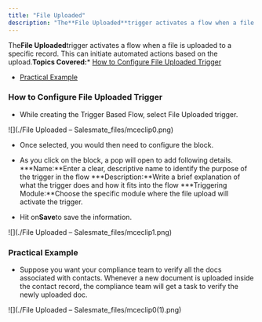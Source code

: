 ```yaml
---
title: "File Uploaded"
description: "The**File Uploaded**trigger activates a flow when a file is uploaded to a specific record. This can initiate automated actions based on the upload.**T..."
---
```


The**File Uploaded**trigger activates a flow when a file is uploaded to a specific record. This can initiate automated actions based on the upload.**Topics Covered:***   [How to Configure File Uploaded Trigger](https://support.salesmate.io/hc/en-us/articles/37775426951065-File-Uploaded#h_01J7X6089QGEDTH0EWEEBWG75P)

*   [Practical Example](https://support.salesmate.io/hc/en-us/articles/37775426951065-File-Uploaded#h_01J7X7VKSH58VQSRT9EXSSDJ3Y)


### How to Configure File Uploaded Trigger


*   While creating the Trigger Based Flow, select File Uploaded trigger.

![](./File Uploaded – Salesmate_files/mceclip0.png)


*   Once selected, you would then need to configure the block.

*   As you click on the block, a pop will open to add following details.
    ***Name:**Enter a clear, descriptive name to identify the purpose of the trigger in the flow
    ***Description:**Write a brief explanation of what the trigger does and how it fits into the flow
    ***Triggering Module:**Choose the specific module where the file upload will activate the trigger.

*   Hit on**Save**to save the information.

![](./File Uploaded – Salesmate_files/mceclip1.png)


### Practical Example


*   Suppose you want your compliance team to verify all the docs associated with contacts. Whenever a new document is uploaded inside the contact record, the compliance team will get a task to verify the newly uploaded doc.


![](./File Uploaded – Salesmate_files/mceclip0(1).png)
